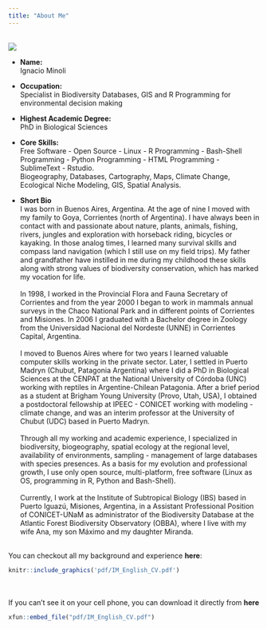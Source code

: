 ```yaml
---
title: "About Me"
---
```


<br>
![](images/foto_perfil_2.jpg)<br>

- __Name:__<br>
Ignacio Minoli
- __Occupation:__<br>
Specialist in Biodiversity Databases, GIS and R Programming for environmental decision making
- __Highest Academic Degree:__<br>
PhD in Biological Sciences
- __Core Skills:__<br>
Free Software - Open Source - Linux - R Programming - Bash-Shell Programming - Python Programming - HTML Programming - SublimeText - Rstudio.<br>
Biogeography, Databases, Cartography, Maps, Climate Change, Ecological Niche Modeling, GIS, Spatial Analysis.
<br>

- __Short Bio__<br>
I was born in Buenos Aires, Argentina. At the age of nine I moved with my family to Goya, Corrientes (north of Argentina). I have always been in contact with and passionate about nature, plants, animals, fishing, rivers, jungles and exploration with horseback riding, bicycles or kayaking. In those analog times, I learned many survival skills and compass land navigation (which I still use on my field trips).  My father and grandfather have instilled in me during my childhood these skills along with strong values of biodiversity conservation, which has marked my vocation for life.<br>
<br>
In 1998, I worked in the Provincial Flora and Fauna Secretary of Corrientes and from the year 2000 I began to work in mammals annual surveys in the Chaco National Park and in different points of Corrientes and Misiones. In 2006 I graduated with a Bachelor degree in Zoology from the Universidad Nacional del Nordeste (UNNE) in Corrientes Capital, Argentina.<br>
<br>
I moved to Buenos Aires where for two years I learned valuable computer skills working in the private sector. Later, I settled in Puerto Madryn (Chubut, Patagonia Argentina) where I did a PhD in Biological Sciences at the CENPAT at the National University of Córdoba (UNC) working with reptiles in Argentine-Chilean Patagonia. After a brief period as a student at Brigham Young University (Provo, Utah, USA), I obtained a postdoctoral fellowship at IPEEC - CONICET working with modeling - climate change, and was an interim professor at the University of Chubut (UDC) based in Puerto Madryn.<br> 
<br>
Through all my working and academic experience, I specialized in biodiversity, biogeography, spatial ecology at the regional level, availability of environments, sampling - management of large databases with species presences. As a basis for my evolution and professional growth, I use only open source, multi-platform, free software (Linux as OS, programming in R, Python and Bash-Shell).<br>
<br>
Currently, I work at the Institute of Subtropical Biology (IBS) based in Puerto Iguazú, Misiones, Argentina, in a Assistant Professional Position of CONICET-UNaM as administrator of the Biodiversity Database at the Atlantic Forest Biodiversity Observatory (OBBA), where I live with my wife Ana, my son Máximo and my daughter Miranda.<br>
<br>

You can checkout all my background and experience <b>here</b>:
<br>

```r
knitr::include_graphics('pdf/IM_English_CV.pdf')
```
<br>
<br>
If you can't see it on your cell phone, you can download it directly from __here__
```r
xfun::embed_file("pdf/IM_English_CV.pdf")
```
<br>

<!-- # ```{r echo=FALSE} -->
<!-- # # a single file, list or directory. https://bookdown.org/yihui/rmarkdown-cookbook/embed-file.html -->
<!-- # xfun::embed_file("pdf/IM_English_CV.pdf") -->
<!-- # ``` -->
<!-- #  -->
<!-- # Or here # https://community.rstudio.com/t/how-to-link-to-a-file-from-an-included-markdown-document-in-a-shiny-app/45907/2 -->
<!-- #  -->
<!-- # ![](pdf/IM_English_CV.pdf) -->